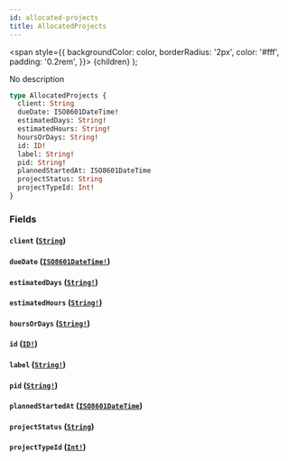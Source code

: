 ```yaml
---
id: allocated-projects
title: AllocatedProjects
---
```


<span
style={{
      backgroundColor: color,
      borderRadius: '2px',
      color: '#fff',
      padding: '0.2rem',
    }}>
{children}
</span>
);

No description

```graphql
type AllocatedProjects {
  client: String
  dueDate: ISO8601DateTime!
  estimatedDays: String!
  estimatedHours: String!
  hoursOrDays: String!
  id: ID!
  label: String!
  pid: String!
  plannedStartedAt: ISO8601DateTime
  projectStatus: String
  projectTypeId: Int!
}
```

### Fields

#### `client` ([`String`](/api/graphql/documentation/scalars/string))

#### `dueDate` ([`ISO8601DateTime!`](/api/graphql/documentation/scalars/iso-8601-date-time))

#### `estimatedDays` ([`String!`](/api/graphql/documentation/scalars/string))

#### `estimatedHours` ([`String!`](/api/graphql/documentation/scalars/string))

#### `hoursOrDays` ([`String!`](/api/graphql/documentation/scalars/string))

#### `id` ([`ID!`](/api/graphql/documentation/scalars/id))

#### `label` ([`String!`](/api/graphql/documentation/scalars/string))

#### `pid` ([`String!`](/api/graphql/documentation/scalars/string))

#### `plannedStartedAt` ([`ISO8601DateTime`](/api/graphql/documentation/scalars/iso-8601-date-time))

#### `projectStatus` ([`String`](/api/graphql/documentation/scalars/string))

#### `projectTypeId` ([`Int!`](/api/graphql/documentation/scalars/int))
